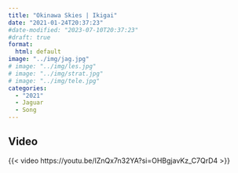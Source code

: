 ```yaml
---
title: "Okinawa Skies | Ikigai"
date: "2021-01-24T20:37:23"
#date-modified: "2023-07-10T20:37:23"
#draft: true
format: 
  html: default
image: "../img/jag.jpg"
# image: "../img/les.jpg"
# image: "../img/strat.jpg"
# image: "../img/tele.jpg"
categories:
  - "2021"
  - Jaguar
  - Song
---
```


## Video

{{< video https://youtu.be/IZnQx7n32YA?si=OHBgjavKz_C7QrD4 >}}


